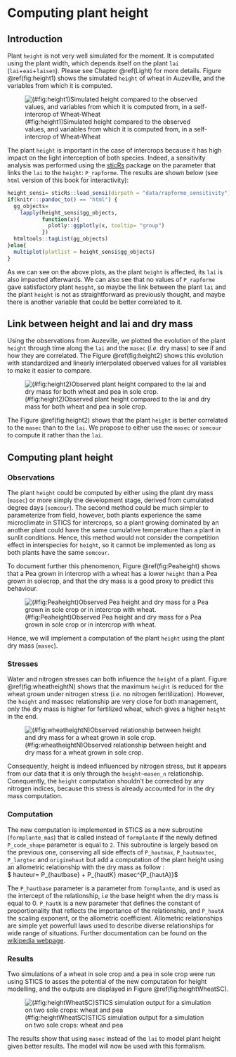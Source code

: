 # Computing plant height {#height}


## Introduction

Plant `height` is not very well simulated for the moment. It is computated using the plant width, which depends itself on the plant `lai` (`lai`+`eai`+`laisen`). Please see Chapter \@ref(Light) for more details. Figure \@ref(fig:height1) shows the simulated `height` of wheat in Auzeville, and the variables from which it is computed.

![(\#fig:height1)Simulated height compared to the observed values, and variables from which it is computed from, in a self-intercrop of Wheat-Wheat](img/height1.png)

The plant `height` is important in the case of intercrops because it has high impact on the light interception of both species. 
Indeed, a sensitivity analysis was performed  using the [sticRs](https://github.com/VEZY/sticRs) package on the parameter that links the `lai` to the `height`: `P_rapforme`. The results are shown below (see `html` version of this book for interactivity):

```r
height_sensi= sticRs::load_sensi(dirpath = "data/rapforme_sensitivity")
if(knitr:::pandoc_to() == "html") {
  gg_objects= 
    lapply(height_sensi$gg_objects, 
           function(x){
             plotly::ggplotly(x, tooltip= "group")
           })
  htmltools::tagList(gg_objects)
}else{
  multiplot(plotlist = height_sensi$gg_objects)
}
```


As we can see on the above plots, as the plant `height` is affected, its `lai` is also impacted afterwards.
We can also see that no values of `P_rapforme` gave satisfactory plant `height`, so maybe the link between the plant `lai` and the plant `height` is not as straightforward as previously thought, and maybe there is another variable that could be better correlated to it.


## Link between height and lai and dry mass

Using the observations from Auzeville, we plotted the evolution of the plant `height` through time along the `lai` and the `masec` (*i.e.* dry mass) to see if and how they are correlated. The Figure \@ref(fig:height2) shows this evolution with standardized and linearly interpolated observed values for all variables to make it easier to compare.

![(\#fig:height2)Observed plant height compared to the lai and dry mass for both wheat and pea in sole crop.](img/height2.png)

The Figure \@ref(fig:height2) shows that the plant `height` is better correlated to the `masec` than to the `lai`. We propose to either use the `masec` or `somcour` to compute it rather than the `lai`.

## Computing plant height

### Observations

The plant `height` could be computed by either using the plant dry mass (`masec`) or more simply the development stage, derived from cumulated degree days (`somcour`).
The second method could be much simpler to parameterize from field, however, both plants experience the same microclimate in STICS for intercrops, so a plant growing dominated by an another plant could have the same cumulative temperature than a plant in sunlit conditions. Hence, this method would not consider the competition effect in interspecies for `height`, so it cannot be implemented as long as both plants have the same `somcour`.

To document further this phenomenon, Figure \@ref(fig:Peaheight) shows that a Pea grown in intercrop with a wheat has a lower `height` than a Pea grown in solecrop, and that the dry mass is a good proxy to predict this behaviour.

![(\#fig:Peaheight)Observed Pea height and dry mass for a Pea grown in sole crop or in intercrop with wheat.](img/Pea_height.png)

Hence, we will implement a computation of the plant `height` using the plant dry mass (`masec`).

### Stresses

Water and nitrogen stresses can both influence the `height` of a plant. Figure \@ref(fig:wheatheightN) shows that the maximum `height` is reduced for the wheat grown under nitrogen stress (*i.e.* no nitrogen feritilization). However, the `height` and massec relationship are very close for both management, only the dry mass is higher for fertilized wheat, which gives a higher `height` in the end.

![(\#fig:wheatheightN)Observed relationship between height and dry mass for a wheat grown in sole crop.](img/wheat_height_N.png)

Consequently, height is indeed influenced by nitrogen stress, but it appears from our data that it is only through the `height~masen_n` relationship. Conequently, the `height` computation shouldn't be corrected by any nitrogen indices, because this stress is already accounted for in the dry mass computation.


### Computation

The new computation is implemented in STICS as a new subroutine (`formplante_mas`) that is called instead of `formplante` if the newly defined `P_code_shape` parameter is equal to `2`. This subroutine is largely based on the previous one, conserving all side effects of `P_hautmax`, `P_hautmaxtec`, `P_largtec` and `originehaut` but add a computation of the plant height using an allometric relationship with the dry mass as follow :  
$ hauteur= P_{hautbase} + P_{hautK} \cdot masec^{P_{hautA}}$

The `P_hautbase` parameter is a parameter from `formplante`, and is used as the intercept of the relationship, *i.e* the base height when the dry mass is equal to 0. `P_hautK` is a new parameter that defines the constant of proportionality that reflects the importance of the relationship, and `P_hautA` the scaling exponent, or the allometric coefficient. Allometric relationships are simple yet powerfull laws used to describe diverse relationships for wide range of situations. Further documentation can be found on the [wikipedia webpage](https://en.wikipedia.org/wiki/Allometry).


### Results

Two simulations of a wheat in sole crop and a pea in sole crop were run using STICS to asses the potential of the new computation for height modelling, and the outputs are displayed in Figure \@ref(fig:heightWheatSC).  

![(\#fig:heightWheatSC)STICS simulation output for a simulation on two sole crops: wheat and pea](img/height_Wheat_SC.png)


The results show that using `masec` instead of the `lai` to model plant height gives better results. The model will now be used with this formalism.

